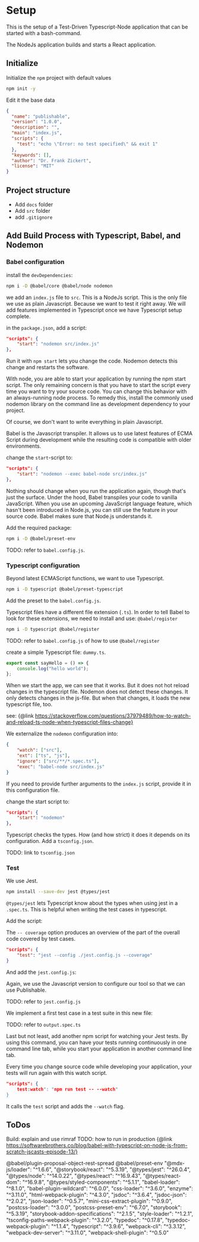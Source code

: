 # Setup

<!--
see:
- https://www.robinwieruch.de/minimal-node-js-babel-setup
- https://softwarebrothers.co/blog/babel-with-typescript-on-node-js-from-scratch-jscasts-episode-13/

There is an alternative approach with Typescript an ts-jest:
- https://kulshekhar.github.io/ts-jest/user/babel7-or-ts
-->

This is the setup of a  Test-Driven Typescript-Node application that can be started with a bash-command.

The NodeJs application builds and starts a React application.

## Initialize 

Initialize the `npm` project with default values

```bash
npm init -y
```

Edit it the base data

```json
{
  "name": "publishable",
  "version": "1.0.0",
  "description": "",
  "main": "index.js",
  "scripts": {
    "test": "echo \"Error: no test specified\" && exit 1"
  },
  "keywords": [],
  "author": "Dr. Frank Zickert",
  "license": "MIT"
}
```

## Project structure

- Add `docs` folder
- Add `src` folder
- add `.gitignore`


## Add Build Process with Typescript, Babel, and Nodemon

### Babel configuration


install the `devDependencies`:

```bash
npm i -D @babel/core @babel/node nodemon

```


we add an `index.js` file to `src`. This is a NodeJs script. This is the only file we use as plain
Javascript. Because we want to test it right away. We will add features implemented in Typescript once
we have Typescript setup complete.

in the `package.json`, add a script:

```json
"scripts": {
    "start": "nodemon src/index.js"
},
```

Run it with `npm start` lets you change the code. Nodemon detects this change and restarts the software.


With node, you are able to start your application by running the npm start script.
The only remaining concern is that you have to start the script every time you want
to try your source code. You can change this behavior with an always-running node process.
To remedy this, install the commonly used nodemon library on the command
line as development dependency to your project.

Of course, we don't want to write everything in plain Javascript.


Babel is the Javascript transpiler. It allows us to use latest features of ECMA Script during development
while the resulting code is compatible with older environments.

change the `start`-script to:

```json
"scripts": {
    "start": "nodemon --exec babel-node src/index.js"
},
```

Nothing should change when you run the application again,
though that's just the surface. Under the hood, Babel transpiles your code to vanilla JavaScript.
When you use an upcoming JavaScript language feature, which hasn't been introduced in Node.js,
you can still use the feature in your source code. Babel makes sure that Node.js understands it.

Add the required package:

```bash
npm i -D @babel/preset-env 
```

TODO: refer to `babel.config.js`.


### Typescript configuration

Beyond latest ECMAScript functions, we want to use Typescript.


```bash
npm i -D typescript @babel/preset-typescript
```

Add the preset to the `babel.config.js`.

Typescript files have a different file extension (`.ts`). In order to tell Babel to look
for these extensions, we need to install and use: `@babel/register`

```bash
npm i -D typescript @babel/register
```

TODO: refer to `babel.config.js` of how to use `@babel/register`

create a simple Typescript file: `dummy.ts`.

```ts
export const sayHello = () => {
    console.log("hello world");
};
```

When we start the app, we can see that it works. But it does not hot reload changes in the typescript file.
Nodemon does not detect these changes. It only detects changes in the js-file. But when that changes, it loads
the new typescript file, too.

see:  {@link https://stackoverflow.com/questions/37979489/how-to-watch-and-reload-ts-node-when-typescript-files-change}

We externalize the `nodemon` configuration into:

```json
{
    "watch": ["src"],
    "ext": ["ts", "js"],
    "ignore": ["src/**/*.spec.ts"],
    "exec": "babel-node src/index.js"
}
```

If you need to provide further arguments to the `index.js` script, provide it in this configuration file.

change the start script to:

```json
"scripts": {
    "start": "nodemon"
},
```

Typescript checks the types. How (and how strict) it does it depends on its configuration.
Add a `tsconfig.json`. 

TODO: link to `tsconfig.json`

### Test

We use Jest.

```bash
npm install --save-dev jest @types/jest
```

`@types/jest` lets Typescript know about the types when using jest in a `.spec.ts`. 
This is helpful when  writing the test cases in typescript.


Add the script:

The `-- coverage` option produces an overview of the part of the overall code covered by
test cases.

```json 
"scripts": {
    "test": "jest --config ./jest.config.js --coverage"
}
```

And add the `jest.config.js`:

Again, we use the Javascript version to configure our tool so that we can 
use Publishable.

TODO: refer to `jest.config.js`

We implement a first test case in a test suite in this new file:

TODO: refer to `output.spec.ts`

Last but not least, add another npm script for watching your Jest tests.
By using this command, you can have your tests running continuously in one command line tab,
while you start your application in another command line tab.

Every time you change source code while developing your application, 
your tests will run again with this watch script.

```json
"scripts": {
    test:watch": "npm run test -- --watch"
}
```

It calls the `test` script and adds the `--watch` flag.


## ToDos

Build: explain and use rimraf
TODO: how to run in production {@link https://softwarebrothers.co/blog/babel-with-typescript-on-node-js-from-scratch-jscasts-episode-13/}



 @babel/plugin-proposal-object-rest-spread @babel/preset-env
    "@mdx-js/loader": "^1.6.6",
    "@storybook/react": "^5.3.19",
    "@types/jest": "^26.0.4",
    "@types/node": "^14.0.22",
    "@types/react": "^16.9.43",
    "@types/react-dom": "^16.9.8",
    "@types/styled-components": "^5.1.1",
    "babel-loader": "^8.1.0",
    "babel-plugin-wildcard": "^6.0.0",
    "css-loader": "^3.6.0",
    "enzyme": "^3.11.0",
    "html-webpack-plugin": "^4.3.0",
    "jsdoc": "^3.6.4",
    "jsdoc-json": "^2.0.2",
    "json-loader": "^0.5.7",
    "mini-css-extract-plugin": "^0.9.0",
    "postcss-loader": "^3.0.0",
    "postcss-preset-env": "^6.7.0",
    "storybook": "^5.3.19",
    "storybook-addon-specifications": "^2.1.5",
    "style-loader": "^1.2.1",
    "tsconfig-paths-webpack-plugin": "^3.2.0",
    "typedoc": "^0.17.8",
    "typedoc-webpack-plugin": "^1.1.4",
    "typescript": "^3.9.6",
    "webpack-cli": "^3.3.12",
    "webpack-dev-server": "^3.11.0",
    "webpack-shell-plugin": "^0.5.0"
